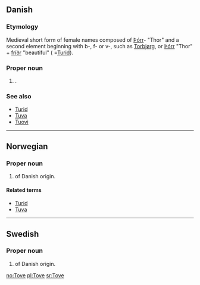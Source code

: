 {{also|tove}}
==Danish==

===Etymology===
Medieval short form of {{ON.|lang=da}} female names composed of [[Þórr]]- "Thor" and a second element beginning with b-, f- or v-, such as [[Torbjørg]], or [[Þórr]] "Thor" + [[fríðr]] "beautiful" ( =[[Turid]]).

===Proper noun===
{{infl|da|proper noun}}

# {{given name|female|lang=da}}.

===See also===
* [[Turid]]
* [[Tuva]]
* [[Tuovi]]

----

==Norwegian==

===Proper noun===
{{infl|no|proper noun}}

# {{given name|female|lang=no}} of Danish origin.

====Related terms====
* [[Turid]]
* [[Tuva]]

----

==Swedish==

===Proper noun===
{{infl|sv|proper noun}}

# {{given name|female|lang=sv}} of Danish origin.

[[no:Tove]]
[[pl:Tove]]
[[sr:Tove]]